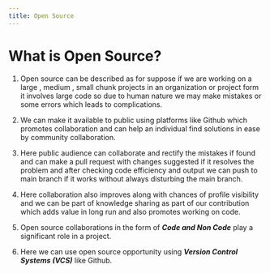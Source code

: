 ```yaml
---
title: Open Source
---
```


# What is Open Source?

1. Open source can be described as for suppose if we are working on a large , medium , small chunk projects in an organization or project form it involves large code so due to human nature we may make mistakes or some errors which leads to complications.

2. We can make it available to public using platforms like Github which promotes collaboration and can help an individual find solutions in ease by community collaboration.

3. Here public audience can collaborate and rectify the mistakes if found and can make a pull request with changes suggested if it resolves the problem and after checking code efficiency and output we can push to main branch if it works without always disturbing the main branch.

4. Here collaboration also improves along with chances of profile visibility and we can be part of knowledge sharing as part of our contribution which adds value in long run and also promotes working on code.

5. Open source collaborations in the form of **_Code and Non Code_** play a significant role in a project.

6. Here we can use open source opportunity using **_Version Control Systems (VCS)_** like Github.
